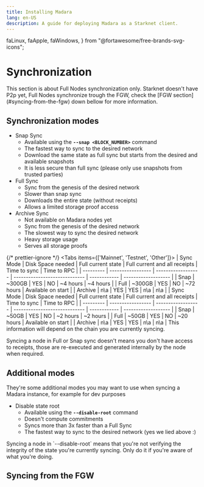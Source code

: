 ```yaml
---
title: Installing Madara
lang: en-US
description: A guide for deploying Madara as a Starknet client.
---
```


  faLinux,
  faApple,
  faWindows,
} from "@fortawesome/free-brands-svg-icons";

# Synchronization

<Callout type="info" emoji="ℹ️">
  This section is about Full Nodes synchronization only. Starknet doesn't have
  P2p yet, Full Nodes synchronize trough the FGW, check the [FGW
  section](#syncing-from-the-fgw) down bellow for more information.
</Callout>

## Synchronization modes

- Snap Sync
  - Available using the **`--snap <BLOCK_NUMBER>`** command
  - The fastest way to sync to the desired network
  - Download the same state as full sync but starts from the desired and available snapshots
  - It is less secure than full sync (please only use snapshots from trusted parties)
- Full Sync
  - Sync from the genesis of the desired network
  - Slower than snap sync
  - Downloads the entire state (without receipts)
  - Allows a limited storage proof access
- Archive Sync
  - Not available on Madara nodes yet
  - Sync from the genesis of the desired network
  - The slowest way to sync the desired network
  - Heavy storage usage
  - Serves all storage proofs

{/* prettier-ignore */}
<Tabs items={['Mainnet', 'Testnet', 'Other']}>
	<Tab>
  | Sync Mode | Disk Space needed | Full current state | Full current and all receipts | Time to sync | Time to RPC         |
  | --------- | ----------------- | ------------------ | ----------------------------- | ------------ | ------------------- |
  | Snap      | \~300GB           | YES                | NO                            | \~4 hours    | \~4 hours           |
  | Full      | \~300GB           | YES                | NO                            | \~72 hours   | Available on start  |
  | Archive   | n\a               | YES                | YES                           | n\a          | n\a                 |
  </Tab>
  <Tab>
    | Sync Mode | Disk Space needed | Full current state | Full current and all receipts | Time to sync | Time to RPC         |
    | --------- | ----------------- | ------------------ | ----------------------------- | ------------ | ------------------- |
    | Snap      | \~50GB            | YES                | NO                            | \~2 hours    | \~2 hours           |
    | Full      | \~50GB            | YES                | NO                            | \~20 hours   | Available on start  |
    | Archive   | n\a               | YES                | YES                           | n\a          | n\a                 |
  </Tab>
  <Tab>
    This information will depend on the chain you are currently syncing.
  </Tab>
</Tabs>

<Callout type="info" emoji="ℹ️">
  Syncing a node in Full or Snap sync doesn't means you don't have access to
  receipts, those are re-executed and generated internally by the node when
  required.
</Callout>

## Additional modes

They're some additional modes you may want to use when syncing a Madara instance, for example for dev purposes

- Disable state root
  - Available using the **`--disable-root`** command
  - Doesn't compute commitments
  - Syncs more than 3x faster than a Full Sync
  - The fastest way to sync to the desired network (yes we lied above :)

<Callout type="warning" emoji="⚠️">
  Syncing a node in `--disable-root` means that you're not verifying the
  integrity of the state you're currently syncing. Only do it if you're aware of
  what you're doing.
</Callout>

## Syncing from the FGW

